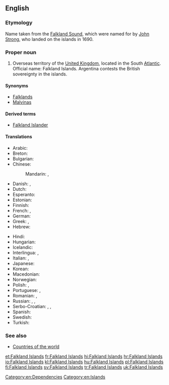 ==English==
{{wikipedia}}

===Etymology===
Name taken from the [[Falkland Sound]], which were named for {{w|Viscount Falkland}} by [[w:John Strong (mariner)|John Strong]], who landed on the islands in 1690.

===Proper noun===
{{en-proper noun|head=the Falkland Islands}} {{p}}

# Overseas territory of the [[United Kingdom]], located in the South [[Atlantic]]. Official name: Falkland Islands. Argentina contests the British sovereignty in the islands.

====Synonyms====
* [[Falklands]]
* [[Malvinas]]

====Derived terms====
* [[Falkland Islander]]

====Translations====
{{trans-top|overseas territory of the UK in the South Atlantic}}
* Arabic: {{t-|ar|جزر فوكلاند|f-p|tr=júzur fuklaand}}
* Breton: {{t-|br|inizi Falkland}}
* Bulgarian: {{t-|bg|Малвински острови|m-p|tr=Malvínski óstrovi}}
* Chinese:
*: Mandarin: {{t-|cmn|福克蘭群島|sc=Hani}}, {{t-|cmn|福克兰群岛|tr=Fúkèlán qúndǎo|sc=Hani}}
* Danish: {{t-|da|Falklandsøerne}}, {{t-|da|Malvinerne|c-p}}
* Dutch: {{t+|nl|Falklandeilanden}}
* Esperanto: {{t-|eo|Falklandoj}}
* Estonian: {{t+|et|Falklandi saared}}
* Finnish: {{t-|fi|Falklandinsaaret}}
* French: {{t+|fr|Malouines|f-p}}, {{t+|fr|îles Falkland|f-p}}
* German: {{t+|de|Falklandinseln|p}}
* Greek: {{t+|el|Νήσοι Φώκλαντ|f-p|tr=Nísoi Fókland}}, {{t-|el|Νήσοι Φάλκλαντ|f-p|tr=Nísoi Fálkland}}
* Hebrew: {{t-|he|איי פוקלנד|p|tr=iyey foklend|sc=Hebr}}
{{trans-mid}}
* Hindi: {{t+|hi|माल्विनास द्वीपसमूह|m|tr=maalvinaas dweepsamuuh|sc=Deva}}
* Hungarian: {{t+|hu|Falkland-szigetek}}
* Icelandic: {{t-|is|Falklandseyjar|f-p}}
* Interlingua: {{t-|ia|Falklands}}, {{t-|ia|Malvinas}}
* Italian: {{t-|it|isole Falkland|f-p}}, {{t-|it|isole Malvine|f-p}}
* Japanese: {{t-|ja|フォークランド諸島|tr=Fōkurando shotō|sc=Jpan}}
* Korean: {{t-|ko|포클랜드 제도|tr=Pokeullaendeu jedo|sc=Kore}}
* Macedonian: {{t-|mk|Фолкландски Острови|m-p|tr=Fólklandski Óstrovi}}
* Norwegian: {{t-|no|Falklandsøyene}}
* Polish: {{t+|pl|Falklandy}}, {{t+|pl|Malwiny}}
* Portuguese: {{t-|pt|ilhas Falkland|f-p}}, {{t-|pt|ilhas Malvinas|f-p}}
* Romanian: {{t-|ro|Insulele Falkland}}, {{t-|ro|Insulele Malvine|f-p}}
* Russian: {{t-|ru|Фолклендские острова|m-p|tr=Folkléndskije ostrová}}, {{t-|ru|Фолкленды|m-p|tr=Folkléndy}}, {{t-|ru|Мальвинские острова|m-p|tr=Mal’vínskije ostrová}}
* Serbo-Croatian: {{t-|sh|Folklandska ostrva|n-p}}, {{t-|sh|Malvinska ostrva|n-p}}, {{t-|sh|Falklandski Otoci}}
* Spanish: {{t-|es|islas Malvinas|f-p}}
* Swedish: {{t+|sv|Falklandsöarna}}
* Turkish: {{t+|tr|Falkland Adaları}}
{{trans-bottom}}

===See also===
* [[Appendix:Countries of the world|Countries of the world]]

[[Category:en:Dependencies]]
[[Category:en:Islands]]

[[et:Falkland Islands]]
[[fr:Falkland Islands]]
[[hi:Falkland Islands]]
[[hr:Falkland Islands]]
[[io:Falkland Islands]]
[[kl:Falkland Islands]]
[[hu:Falkland Islands]]
[[pl:Falkland Islands]]
[[fi:Falkland Islands]]
[[sv:Falkland Islands]]
[[tr:Falkland Islands]]
[[uk:Falkland Islands]]